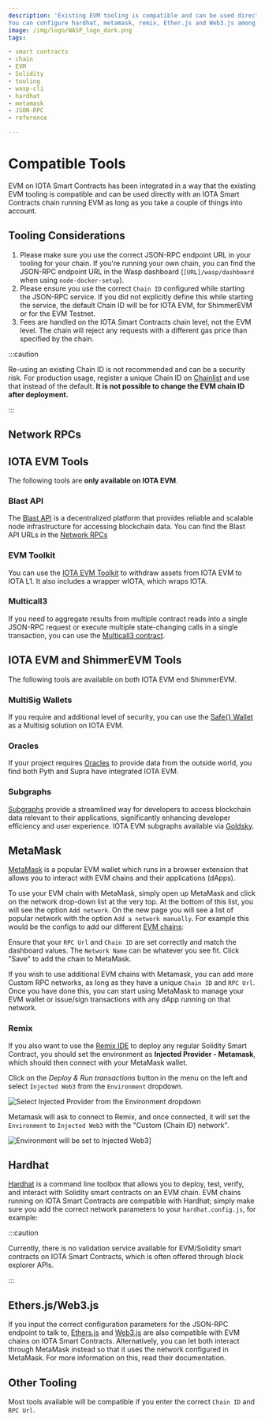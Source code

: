 ```yaml
---
description: 'Existing EVM tooling is compatible and can be used directly with an IOTA Smart Contracts chain running EVM.
You can configure hardhat, metamask, remix, Ether.js and Web3.js among others.'
image: /img/logo/WASP_logo_dark.png
tags:

- smart contracts
- chain
- EVM
- Solidity
- tooling
- wasp-cli
- hardhat
- metamask
- JSON-RPC
- reference

---
```


# Compatible Tools

EVM on IOTA Smart Contracts has been integrated in a way that the existing EVM tooling is compatible and can be used
directly with an IOTA Smart Contracts chain running EVM as long as you take a couple of things into account.

## Tooling Considerations

1. Please make sure you use the correct JSON-RPC endpoint URL in your tooling for your chain. If you're running your own chain, you can find the JSON-RPC
endpoint URL in the Wasp dashboard (`[URL]/wasp/dashboard` when using `node-docker-setup`).
2. Please ensure you use the correct `Chain ID` configured while starting the JSON-RPC service. If you did not explicitly define this while starting the service, the default Chain ID will be <ChainId url='https://json-rpc.evm.iotaledger.net'/>
for IOTA EVM, <ChainId url='https://json-rpc.evm.shimmer.network'/>
for ShimmerEVM or <ChainId url='https://json-rpc.evm.testnet.shimmer.network' /> for the EVM Testnet.
3. Fees are handled on the IOTA Smart Contracts chain level, not the EVM level. The chain will reject any requests with a different gas price than specified by the chain.

:::caution

Re-using an existing Chain ID is not recommended and can be a security risk. For production usage, register a unique Chain
ID on [Chainlist](https://chainlist.org/) and use that instead of the default. **It is not possible to change the EVM
chain ID after deployment.**

:::

## Network RPCs

<Tabs groupId='network' queryString>
  <TabItem value='iota' label='IOTA EVM'>
    <AddToMetaMaskButton {...Networks['iota']}/>
    <NetworkInfo.Evm {...Networks['iota']}/>
  </TabItem>
  <TabItem value='iota_testnet' label='IOTA EVM Testnet'>
    <AddToMetaMaskButton {...Networks['iota_testnet']}/>
    <NetworkInfo.Evm {...Networks['iota_testnet']}/>
  </TabItem>
  <TabItem value='shimmer' label='ShimmerEVM'>
    <AddToMetaMaskButton {...Networks['shimmer']}/>
    <NetworkInfo.Evm {...Networks['shimmer']}/>
  </TabItem>
  <TabItem value='shimmer_testnet' label='ShimmerEVM Testnet'>
    <AddToMetaMaskButton {...Networks['shimmer_testnet']}/>
    <NetworkInfo.Evm {...Networks['shimmer_testnet']}/>
  </TabItem>
</Tabs>

## IOTA EVM Tools

The following tools are **only available on IOTA EVM**.

### Blast API

The [Blast API](/build/blastAPI) is a decentralized platform that provides reliable and scalable node infrastructure
for accessing blockchain data. You can find the Blast API URLs in the [Network RPCs](#network-rpcs)

### EVM Toolkit

You can use the [IOTA EVM Toolkit](https://evm-toolkit.evm.iotaledger.net) to withdraw assets from IOTA EVM to IOTA L1.
It also includes a wrapper wIOTA, which wraps IOTA.

### Multicall3

If you need to aggregate results from multiple contract reads into a single JSON-RPC request or execute multiple
state-changing calls in a single transaction, you can use the [Multicall3 contract](https://explorer.evm.iota.org/address/0xcA11bde05977b3631167028862bE2a173976CA11?tab=contract).

## IOTA EVM and ShimmerEVM Tools

The following tools are available on both IOTA EVM end ShimmerEVM.

### MultiSig Wallets

If you require and additional level of security, you can use the [Safe{} Wallet](https://safe.iotaledger.net/) as a
Multisig solution on IOTA EVM.

### Oracles

If your project requires [Oracles](/build/oracles/) to provide data from the outside world, you find both Pyth and Supra have integrated IOTA EVM.

<OraclesContractData />

### Subgraphs

[Subgraphs](/build/subgraphs/) provide a streamlined way for developers to access blockchain data relevant to their applications,
significantly enhancing developer efficiency and user experience. IOTA EVM subgraphs available via [Goldsky](https://goldsky.com).

## MetaMask

[MetaMask](https://metamask.io/) is a popular EVM wallet which runs in a browser extension that allows you to
interact with EVM chains and their applications (dApps).

To use your EVM chain with MetaMask, simply open up MetaMask and click on the network drop-down list at the very top. At
the bottom of this list, you will see the option `Add network`. On the new page you will see a list of popular network with the option `Add a network manually`.
For example this would be the configs to add our different [EVM chains](/build/networks-endpoints):

<Tabs groupId='network' queryString>
<TabItem value='iota' label='IOTA EVM'>
<AddToMetaMaskButton {...Networks['iota']}/>
<NetworkInfo.Evm {...Networks['iota']}/>
</TabItem>
<TabItem value='iota_testnet' label='IOTA EVM Testnet'>
<AddToMetaMaskButton {...Networks['iota_testnet']}/>
<NetworkInfo.Evm {...Networks['iota_testnet']}/>
</TabItem>
<TabItem value='shimmer' label='ShimmerEVM'>
<AddToMetaMaskButton {...Networks['shimmer']}/>
<NetworkInfo.Evm {...Networks['shimmer']}/>
</TabItem>
<TabItem value='shimmer_testnet' label='ShimmerEVM Testnet'>
<AddToMetaMaskButton {...Networks['shimmer_testnet']}/>
<NetworkInfo.Evm {...Networks['shimmer_testnet']}/>
</TabItem>
</Tabs>

Ensure that your `RPC Url` and `Chain ID` are set correctly and match the dashboard values. The `Network Name` can be
whatever you see fit. Click "Save" to add the chain to MetaMask.

If you wish to use additional EVM chains with Metamask, you can add more Custom RPC networks, as long as they have a
unique `Chain ID` and `RPC Url`. Once you have done this, you can start using MetaMask to manage your EVM wallet or
issue/sign transactions with any dApp running on that network.

### Remix

If you also want to use the [Remix IDE](https://remix.ethereum.org/) to deploy any regular Solidity Smart Contract, you
should set the environment as **Injected Provider - Metamask**, which should then connect with your MetaMask wallet.

Click on the _Deploy & Run transactions_ button in the menu on the left and select `Injected Web3` from
the `Environment` dropdown.

![Select Injected Provider from the Environment dropdown](/img/iota-chains/evm/remix-injected-provider-metamask.png)

<DeployAdmonition/>

Metamask will ask to connect to Remix, and once connected, it will set the `Environment` to `Injected Web3` with
the "Custom (Chain ID) network".

![Environment will be set to Injected Web3](/img/iota-chains/evm/remix-injected-provider-set.png)]

## Hardhat

[Hardhat](https://hardhat.org/) is a command line toolbox that allows you to deploy, test, verify, and interact with
Solidity smart contracts on an EVM chain. EVM chains running on IOTA Smart Contracts are compatible with Hardhat; simply
make sure you add the correct network parameters to your `hardhat.config.js`, for example:

<HardhatConfig/>

<DeployAdmonition/>

:::caution

Currently, there is no validation service available for EVM/Solidity smart contracts on IOTA Smart Contracts, which is
often offered through block explorer APIs.

:::

## Ethers.js/Web3.js

If you input the correct configuration parameters for the JSON-RPC endpoint to talk to,
[Ethers.js](https://docs.ethers.io/) and [Web3.js](https://web3js.readthedocs.io/) are also compatible with EVM chains on IOTA Smart Contracts.
Alternatively, you can let both interact through MetaMask instead so that it uses the
network configured in MetaMask. For more information on this, read their documentation.

## Other Tooling

Most tools available will be compatible if you enter the correct `Chain ID` and `RPC Url`.
